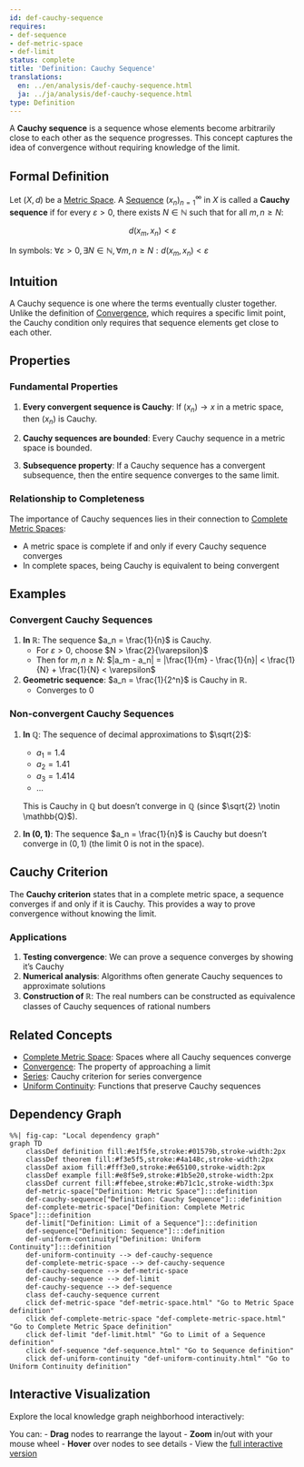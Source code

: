 ```yaml
---
id: def-cauchy-sequence
requires:
- def-sequence
- def-metric-space
- def-limit
status: complete
title: 'Definition: Cauchy Sequence'
translations:
  en: ../en/analysis/def-cauchy-sequence.html
  ja: ../ja/analysis/def-cauchy-sequence.html
type: Definition
---
```


A **Cauchy sequence** is a sequence whose elements become arbitrarily close to each other as the sequence progresses. This concept captures the idea of convergence without requiring knowledge of the limit.

## Formal Definition

Let $(X, d)$ be a [Metric Space](../geometry/def-metric-space.qmd). A [Sequence](def-sequence.qmd) $(x_n)_{n=1}^{\infty}$ in $X$ is called a **Cauchy sequence** if for every $\varepsilon > 0$, there exists $N \in \mathbb{N}$ such that for all $m, n \geq N$:

$$d(x_m, x_n) < \varepsilon$$

In symbols: $\forall \varepsilon > 0, \exists N \in \mathbb{N}, \forall m,n \geq N: d(x_m, x_n) < \varepsilon$

## Intuition

A Cauchy sequence is one where the terms eventually cluster together. Unlike the definition of [Convergence](def-convergence.qmd), which requires a specific limit point, the Cauchy condition only requires that sequence elements get close to each other.

## Properties

### Fundamental Properties

1. **Every convergent sequence is Cauchy**: If $(x_n) \to x$ in a metric space, then $(x_n)$ is Cauchy.

2. **Cauchy sequences are bounded**: Every Cauchy sequence in a metric space is bounded.

3. **Subsequence property**: If a Cauchy sequence has a convergent subsequence, then the entire sequence converges to the same limit.

### Relationship to Completeness

The importance of Cauchy sequences lies in their connection to [Complete Metric Spaces](def-complete-metric-space.qmd):

- A metric space is complete if and only if every Cauchy sequence converges
- In complete spaces, being Cauchy is equivalent to being convergent

## Examples

### Convergent Cauchy Sequences

1. **In $\mathbb{R}$**: The sequence $a_n = \frac{1}{n}$ is Cauchy.
   - For $\varepsilon > 0$, choose $N > \frac{2}{\varepsilon}$
   - Then for $m, n \geq N$: $|a_m - a_n| = |\frac{1}{m} - \frac{1}{n}| < \frac{1}{N} + \frac{1}{N} < \varepsilon$

2. **Geometric sequence**: $a_n = \frac{1}{2^n}$ is Cauchy in $\mathbb{R}$.
   - Converges to 0

### Non-convergent Cauchy Sequences

1. **In $\mathbb{Q}$**: The sequence of decimal approximations to $\sqrt{2}$:
   - $a_1 = 1.4$
   - $a_2 = 1.41$
   - $a_3 = 1.414$
   - ...

   This is Cauchy in $\mathbb{Q}$ but doesn't converge in $\mathbb{Q}$ (since $\sqrt{2} \notin \mathbb{Q}$).

2. **In $(0,1)$**: The sequence $a_n = \frac{1}{n}$ is Cauchy but doesn't converge in $(0,1)$ (the limit 0 is not in the space).

## Cauchy Criterion

The **Cauchy criterion** states that in a complete metric space, a sequence converges if and only if it is Cauchy. This provides a way to prove convergence without knowing the limit.

### Applications

1. **Testing convergence**: We can prove a sequence converges by showing it's Cauchy
2. **Numerical analysis**: Algorithms often generate Cauchy sequences to approximate solutions
3. **Construction of $\mathbb{R}$**: The real numbers can be constructed as equivalence classes of Cauchy sequences of rational numbers

## Related Concepts

- [Complete Metric Space](def-complete-metric-space.qmd): Spaces where all Cauchy sequences converge
- [Convergence](def-convergence.qmd): The property of approaching a limit
- [Series](def-series.qmd): Cauchy criterion for series convergence
- [Uniform Continuity](def-uniform-continuity.qmd): Functions that preserve Cauchy sequences

## Dependency Graph

```mermaid
%%| fig-cap: "Local dependency graph"
graph TD
    classDef definition fill:#e1f5fe,stroke:#01579b,stroke-width:2px
    classDef theorem fill:#f3e5f5,stroke:#4a148c,stroke-width:2px
    classDef axiom fill:#fff3e0,stroke:#e65100,stroke-width:2px
    classDef example fill:#e8f5e9,stroke:#1b5e20,stroke-width:2px
    classDef current fill:#ffebee,stroke:#b71c1c,stroke-width:3px
    def-metric-space["Definition: Metric Space"]:::definition
    def-cauchy-sequence["Definition: Cauchy Sequence"]:::definition
    def-complete-metric-space["Definition: Complete Metric Space"]:::definition
    def-limit["Definition: Limit of a Sequence"]:::definition
    def-sequence["Definition: Sequence"]:::definition
    def-uniform-continuity["Definition: Uniform Continuity"]:::definition
    def-uniform-continuity --> def-cauchy-sequence
    def-complete-metric-space --> def-cauchy-sequence
    def-cauchy-sequence --> def-metric-space
    def-cauchy-sequence --> def-limit
    def-cauchy-sequence --> def-sequence
    class def-cauchy-sequence current
    click def-metric-space "def-metric-space.html" "Go to Metric Space definition"
    click def-complete-metric-space "def-complete-metric-space.html" "Go to Complete Metric Space definition"
    click def-limit "def-limit.html" "Go to Limit of a Sequence definition"
    click def-sequence "def-sequence.html" "Go to Sequence definition"
    click def-uniform-continuity "def-uniform-continuity.html" "Go to Uniform Continuity definition"
```

## Interactive Visualization

Explore the local knowledge graph neighborhood interactively:

::: {.graph-viz data-id="def-cauchy-sequence" data-width="700" data-height="500"}
:::

You can:
- **Drag** nodes to rearrange the layout
- **Zoom** in/out with your mouse wheel
- **Hover** over nodes to see details
- View the [full interactive version](../../output/interactive/def-cauchy-sequence.html){target="_blank"}
